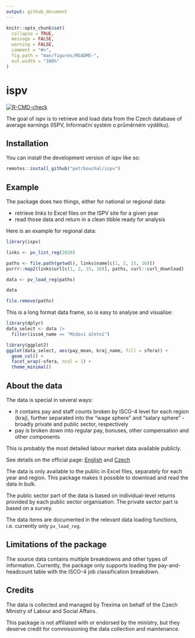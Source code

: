 ```yaml
---
output: github_document
---
```


<!-- README.md is generated from README.Rmd. Please edit that file -->

```r
knitr::opts_chunk$set(
  collapse = TRUE,
  message = FALSE,
  warning = FALSE,
  comment = "#>",
  fig.path = "man/figures/README-",
  out.width = "100%"
)
```

# ispv

<!-- badges: start -->
[![R-CMD-check](https://github.com/petrbouchal/ispv/workflows/R-CMD-check/badge.svg)](https://github.com/petrbouchal/ispv/actions)
<!-- badges: end -->

The goal of ispv is to retrieve and load data from the Czech database of average earnings (ISPV, Informační systém o průměrném výdělku).

## Installation

You can install the development version of ispv like so:

``` r
remotes::install_github("petrbouchal/ispv")
```

## Example

The package does two things, either for national or regional data:

- retrieve links to Excel files on the ISPV site for a given year
- read those data and return in a clean tibble ready for analysis

Here is an example for regional data:

```r
library(ispv)

links <- pv_list_reg(2020)

paths <- file.path(getwd(), links$name[c(1, 2, 15, 16)])
purrr::map2(links$url[c(1, 2, 15, 16)], paths, curl::curl_download)

data <- pv_load_reg(paths)

data
```

```r
file.remove(paths)
```


This is a long format data frame, so is easy to analyse and visualise:

```r
library(dplyr)
data_select <- data |> 
  filter(isco4_name == "Mzdoví účetní")
```

```r
library(ggplot2)
ggplot(data_select, aes(pay_mean, kraj_name, fill = sfera)) +
  geom_col() +
  facet_wrap(~sfera, ncol = 1) +
  theme_minimal()
```

## About the data
 
The data is special in several ways:
 
- it contains pay and staff counts broken by ISCO-4 level for each region (kraj), further separated into the "wage sphere" and "salary sphere" - broadly private and public sector, respectively
- pay is broken down into regular pay, bonuses, other compensation and other components
 
This is probably the most detailed labour market data available publicly.

See details on the official page: [English](https://ispv.cz/en/about-ispv.aspx) and [Czech](https://ispv.cz/cz/O-ISPV.aspx)
 
The data is only available to the public in Excel files, separately for each year and region. This package makes it possible to download and read the data in bulk.

The public sector part of the data is based on individual-level returns provided by each public sector organisation. The private sector part is based on a survey.

The data items are documented in the relevant data loading functions, i.e. currently only `pv_load_reg`.
 
## Limitations of the package
 
The source data contains multiple breakdowns and other types of information. Currently, the package only supports loading the pay-and-headcount table with the ISCO-4 job classification breakdown. 

## Credits

The data is collected and managed by Trexima on behalf of the Czech Ministry of Labour and Social Affairs. 

This package is not affiliated with or endorsed by the ministry, but they deserve credit for commissioning the data collection and maintenance.
